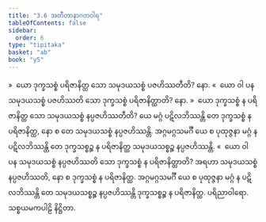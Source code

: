 ```yaml
---
title: "3.6 အတီတာနာဂတဝါရ"
tableOfContents: false
sidebar:
  order: 6
type: "tipitaka"
basket: "ab"
book: "y5"
---
```



<DynamicBreadcrumb />

<Division number="170" book="y5" e="ch" v="33" p="265">

<Paragraph number="817" book="y5">
»  ယော ဒုက္ခသစ္စံ ပရိဇာနိတ္ထ သော သမုဒယသစ္စံ ပဇဟိဿတီတိ? နော.
</Paragraph>

<Paragraph number="818" book="y5">
«  ယော ဝါ ပန သမုဒယသစ္စံ ပဇဟိဿတိ သော ဒုက္ခသစ္စံ ပရိဇာနိတ္ထာတိ? နော.
</Paragraph>

<Paragraph number="819" book="y5">
»  ယော ဒုက္ခသစ္စံ န ပရိဇာနိတ္ထ သော သမုဒယသစ္စံ နပ္ပဇဟိဿတီတိ?
</Paragraph>

<Paragraph number="820" book="y5">
ယေ မဂ္ဂံ ပဋိလဘိဿန္တိ တေ ဒုက္ခသစ္စံ န ပရိဇာနိတ္ထ, နော စ တေ သမုဒယသစ္စံ နပ္ပဇဟိဿန္တိ. အဂ္ဂမဂ္ဂသမင်္ဂီ ယေ စ ပုထုဇ္ဇနာ မဂ္ဂံ န ပဋိလဘိဿန္တိ တေ ဒုက္ခသစ္စဉ္စ န ပရိဇာနိတ္ထ သမုဒယသစ္စဉ္စ နပ္ပဇဟိဿန္တိ.
</Paragraph>

<Paragraph number="821" book="y5">
«  ယော ဝါ ပန သမုဒယသစ္စံ နပ္ပဇဟိဿတိ သော ဒုက္ခသစ္စံ န ပရိဇာနိတ္ထာတိ?
</Paragraph>

<Paragraph number="822" book="y5">
အရဟာ သမုဒယသစ္စံ နပ္ပဇဟိဿတိ, နော စ ဒုက္ခသစ္စံ န ပရိဇာနိတ္ထ. အဂ္ဂမဂ္ဂသမင်္ဂီ ယေ စ ပုထုဇ္ဇနာ မဂ္ဂံ န ပဋိလဘိဿန္တိ တေ သမုဒယသစ္စဉ္စ နပ္ပဇဟိဿန္တိ ဒုက္ခသစ္စဉ္စ န ပရိဇာနိတ္ထ.

</Paragraph>
</Division>

<Paragraph number="823" type="center" book="y5">
ပရိညာဝါရော.



</Paragraph>

<Paragraph number="824" type="center" book="y5">
သစ္စယမကပါဠိ နိဋ္ဌိတာ.
</Paragraph>